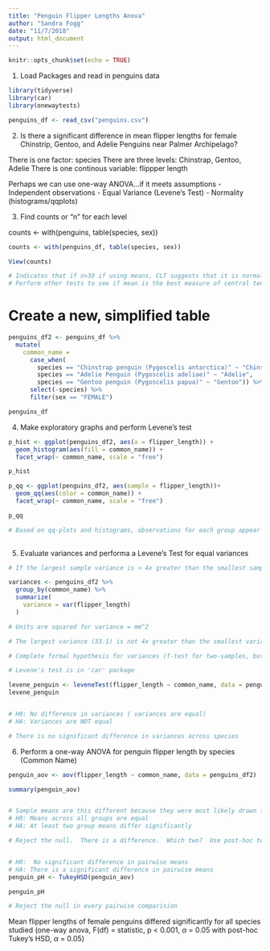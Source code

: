 ```yaml
---
title: "Penguin Flipper Lengths Anova"
author: "Sandra Fogg"
date: "11/7/2018"
output: html_document
---
```


```r
knitr::opts_chunk$set(echo = TRUE)
```


1. Load Packages and read in penguins data

```r
library(tidyverse)
library(car)
library(onewaytests)

penguins_df <- read_csv("penguins.csv")
```

2. Is there a significant difference in mean flipper lengths for female Chinstrip, Gentoo, and Adelie Penguins near Palmer Archipelago?

There is one factor: species
There are three levels: Chinstrap, Gentoo, Adelie
There is one continous variable: flippper length

Perhaps we can use one-way ANOVA...if it meets assumptions
- Independent observations
- Equal Variance (Levene's Test)
- Normality (histograms/qqplots)

3. Find counts or "n" for each level

counts <- with(penguins, table(species, sex))
```r
counts <- with(penguins_df, table(species, sex))

View(counts)

# Indicates that if n>30 if using means, CLT suggests that it is normal distribution. 
# Perform other tests to see if mean is the best measure of central tendency
```

# Create a new, simplified table
```r
penguins_df2 <- penguins_df %>%
  mutate(
    common_name = 
      case_when(
        species == "Chinstrap penguin (Pygoscelis antarctica)" ~ "Chinstrap",
        species == "Adelie Penguin (Pygoscelis adeliae)" ~ "Adelie",
        species == "Gentoo penguin (Pygoscelis papua)" ~ "Gentoo")) %>% 
      select(-species) %>% 
      filter(sex == "FEMALE")

penguins_df
```

4. Make exploratory graphs and perform Levene's test
```r
p_hist <- ggplot(penguins_df2, aes(x = flipper_length)) +
  geom_histogram(aes(fill = common_name)) +
  facet_wrap(~ common_name, scale = "free")

p_hist

p_qq <- ggplot(penguins_df2, aes(sample = flipper_length))+
  geom_qq(aes(color = common_name)) +
  facet_wrap(~ common_name, scale = "free")

p_qq

# Based on qq-plots and histograms, observations for each group appear normally distributed.  Also, n > 30 for all groups, so means will be normally distrubuted by CLT. 
  
```


5. Evaluate variances and performa a Levene's Test for equal variances

```r
# If the largest sample variance is < 4x greater than the smallest sample variance, then these are "close enough" to consider variances equal

variances <- penguins_df2 %>% 
  group_by(common_name) %>% 
  summarize(
    variance = var(flipper_length)
  )

# Units are squared for variance = mm^2

# The largest variance (33.1) is not 4x greater than the smallest variance (15.2)

# Complete formal hypothesis for variances (f-test for two-samples, but need to use Levene's test because there are three)

# Levene's test is in 'car' package

levene_penguin <- leveneTest(flipper_length ~ common_name, data = penguins_df2)
levene_penguin


# H0: No difference in variances ( variances are equal)
# HA: Variances are NOT equal

# There is no significant difference in variances across species
```

6. Perform a one-way ANOVA for penguin flipper length by species (Common Name)

```r
penguin_aov <- aov(flipper_length ~ common_name, data = penguins_df2)

summary(penguin_aov)


# Sample means are this different because they were most likely drawn for different population
# H0: Means across all groups are equal
# HA: At least two group means differ significantly

# Reject the null.  There is a difference.  Which two?  Use post-hoc testing.


# H0:  No significant difference in pairwise means
# HA: There is a significant difference in pairwise means
penguin_pH <- TukeyHSD(penguin_aov)

penguin_pH

# Reject the null in every pairwise comparision

```

Mean flipper lengths of female penguins differed significantly for all species studied (one-way anova, F(df) = statistic, p < 0.001, $\alpha$ = 0.05 with post-hoc Tukey's HSD, $\alpha$ = 0.05)
